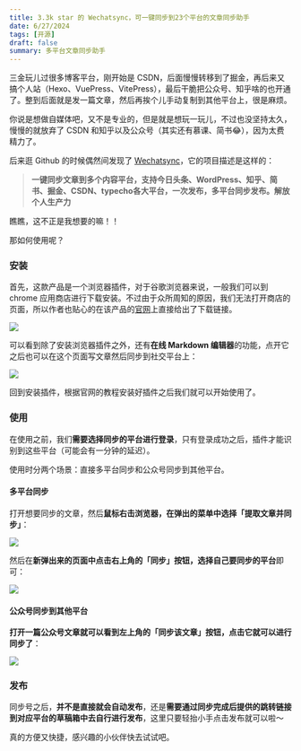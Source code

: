 ```yaml
---
title: 3.3k star 的 Wechatsync，可一键同步到23个平台的文章同步助手
date: 6/27/2024
tags: [开源]
draft: false
summary: 多平台文章同步助手
---
```


三金玩儿过很多博客平台，刚开始是 CSDN，后面慢慢转移到了掘金，再后来又搞个人站（Hexo、VuePress、VitePress），最后干脆把公众号、知乎啥的也开通了。整到后面就是发一篇文章，然后再挨个儿手动复制到其他平台上，很是麻烦。

你说是想做自媒体吧，又不是专业的，但是就是想玩一玩儿，不过也没坚持太久，慢慢的就放弃了 CSDN 和知乎以及公众号（其实还有慕课、简书😂），因为太费精力了。

后来逛 Github 的时候偶然间发现了 [Wechatsync](https://github.com/wechatsync/Wechatsync)，它的项目描述是这样的：

> **一键同步文章到多个内容平台，支持今日头条、WordPress、知乎、简书、掘金、CSDN、typecho各大平台，一次发布，多平台同步发布。解放个人生产力**

瞧瞧，这不正是我想要的嘛！！

那如何使用呢？

### 安装

首先，这款产品是一个浏览器插件，对于谷歌浏览器来说，一般我们可以到 chrome 应用商店进行下载安装。不过由于众所周知的原因，我们无法打开商店的页面，所以作者也贴心的在该产品的[官网](https://www.wechatsync.com/?utm_source=github_info)上直接给出了下载链接。

![](https://note.ihsxu.com/api/imgs/1719153732166.webp)

可以看到除了安装浏览器插件之外，还有**在线 Markdown 编辑器**的功能，点开它之后也可以在这个页面写文章然后同步到社交平台上：

![](https://note.ihsxu.com/api/imgs/1719153910612.webp)

回到安装插件，根据官网的教程安装好插件之后我们就可以开始使用了。

### 使用

在使用之前，我们**需要选择同步的平台进行登录**，只有登录成功之后，插件才能识别到这些平台（可能会有一分钟的延迟）。

使用时分两个场景：直接多平台同步和公众号同步到其他平台。

#### 多平台同步

打开想要同步的文章，然后**鼠标右击浏览器，在弹出的菜单中选择「提取文章并同步」**：

![](https://note.ihsxu.com/api/imgs/1719154638442.webp)

然后在**新弹出来的页面中点击右上角的「同步」按钮，选择自己要同步的平台**即可：

![](https://note.ihsxu.com/api/imgs/1719154922672.webp)

#### 公众号同步到其他平台

**打开一篇公众号文章就可以看到左上角的「同步该文章」按钮，点击它就可以进行同步了**：

![](https://note.ihsxu.com/api/imgs/1719155478985.webp)

### 发布

同步号之后，**并不是直接就会自动发布**，还是**需要通过同步完成后提供的跳转链接到对应平台的草稿箱中去自行进行发布**，这里只要轻抬小手点击发布就可以啦～

真的方便又快捷，感兴趣的小伙伴快去试试吧。

